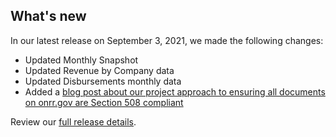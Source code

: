 ## What's new

In our latest release on September 3, 2021, we made the following changes:

- Updated <Link href="/fact-sheet" linkType="default">Monthly Snapshot</Link>
- Updated <Link href="/downloads/federal-revenue-by-company/" linkType="default">Revenue by Company data</Link>
- Updated <Link href="/downloads/disbursements-by-month/" linkType="default">Disbursements monthly data</Link>
- Added a [blog post about our project approach to ensuring all documents on onrr.gov are Section 508 compliant](https://blog-nrrd.doi.gov)





Review our [full release details](https://github.com/ONRR/nrrd/releases).
